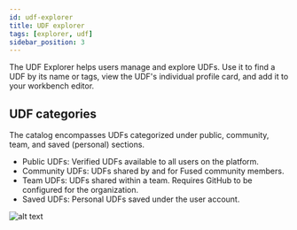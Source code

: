 ```yaml
---
id: udf-explorer
title: UDF explorer
tags: [explorer, udf]
sidebar_position: 3
---
```



The UDF Explorer helps users manage and explore UDFs. Use it to find a UDF by its name or tags, view the UDF's individual profile card, and add it to your workbench editor.




## UDF categories

The catalog encompasses UDFs categorized under public, community, team, and saved (personal) sections.

- Public UDFs: Verified UDFs available to all users on the platform.
- Community UDFs: UDFs shared by and for Fused community members.
- Team UDFs: UDFs shared within a team. Requires GitHub to be configured for the organization.
- Saved UDFs: Personal UDFs saved under the user account.


![alt text](image-4.png)